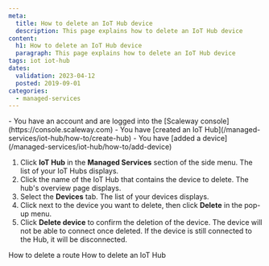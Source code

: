 ```yaml
---
meta:
  title: How to delete an IoT Hub device
  description: This page explains how to delete an IoT Hub device
content:
  h1: How to delete an IoT Hub device
  paragraph: This page explains how to delete an IoT Hub device
tags: iot iot-hub
dates:
  validation: 2023-04-12
  posted: 2019-09-01
categories:
  - managed-services
---
```


<Macro id="iam-requirements" />

<Message type="requirement">
  - You have an account and are logged into the [Scaleway console](https://console.scaleway.com)
  - You have [created an IoT Hub](/managed-services/iot-hub/how-to/create-hub)
  - You have [added a device](/managed-services/iot-hub/how-to/add-device)
</Message>

1. Click **IoT Hub** in the **Managed Services** section of the side menu. The list of your IoT Hubs displays.
2. Click the name of the IoT Hub that contains the device to delete. The hub's overview page displays.
3. Select the **Devices** tab. The list of your devices displays.
4. Click <Icon name="more" /> next to the device you want to delete, then click **Delete** in the pop-up menu.
5. Click **Delete device** to confirm the deletion of the device.
    <Message type="important">
      The device will not be able to connect once deleted. If the device is still connected to the Hub, it will be disconnected.
    </Message>


<Navigation title="See Also">
  <PreviousButton to="/managed-services/iot-hub/how-to/delete-route/">How to delete a route</PreviousButton>
  <NextButton to="/managed-services/iot-hub/how-to/delete-hub/">How to delete an IoT Hub</NextButton>
</Navigation>
